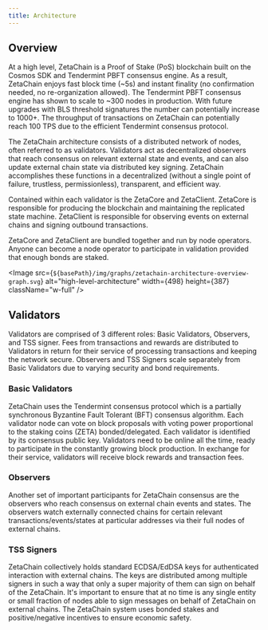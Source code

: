 ```yaml
---
title: Architecture
---
```




## Overview

At a high level, ZetaChain is a Proof of Stake (PoS) blockchain built on the
Cosmos SDK and Tendermint PBFT consensus engine. As a result, ZetaChain enjoys
fast block time (~5s) and instant finality (no confirmation needed, no
re-organization allowed). The Tendermint PBFT consensus engine has shown to
scale to ~300 nodes in production. With future upgrades with BLS threshold
signatures the number can potentially increase to 1000+. The throughput of
transactions on ZetaChain can potentially reach 100 TPS due to the efficient
Tendermint consensus protocol.

The ZetaChain architecture consists of a distributed network of nodes, often
referred to as validators. Validators act as decentralized observers that reach
consensus on relevant external state and events, and can also update external
chain state via distributed key signing. ZetaChain accomplishes these functions
in a decentralized (without a single point of failure, trustless,
permissionless), transparent, and efficient way.

Contained within each validator is the ZetaCore and ZetaClient. ZetaCore is
responsible for producing the blockchain and maintaining the replicated state
machine. ZetaClient is responsible for observing events on external chains and
signing outbound transactions.

ZetaCore and ZetaClient are bundled together and run by node operators. Anyone
can become a node operator to participate in validation provided that enough
bonds are staked.

<Image
  src={`${basePath}/img/graphs/zetachain-architecture-overview-graph.svg`}
  alt="high-level-architecture"
  width={498}
  height={387}
  className="w-full"
/>

## Validators

Validators are comprised of 3 different roles: Basic Validators, Observers, and
TSS signer. Fees from transactions and rewards are distributed to Validators in
return for their service of processing transactions and keeping the network
secure. Observers and TSS Signers scale separately from Basic Validators due to
varying security and bond requirements.

### Basic Validators

ZetaChain uses the Tendermint consensus protocol which is a partially
synchronous Byzantine Fault Tolerant (BFT) consensus algorithm. Each validator
node can vote on block proposals with voting power proportional to the staking
coins (ZETA) bonded/delegated. Each validator is identified by its consensus
public key. Validators need to be online all the time, ready to participate in
the constantly growing block production. In exchange for their service,
validators will receive block rewards and transaction fees.

### Observers

Another set of important participants for ZetaChain consensus are the observers
who reach consensus on external chain events and states. The observers watch
externally connected chains for certain relevant transactions/events/states at
particular addresses via their full nodes of external chains.

### TSS Signers

ZetaChain collectively holds standard ECDSA/EdDSA keys for authenticated
interaction with external chains. The keys are distributed among multiple
signers in such a way that only a super majority of them can sign on behalf of
the ZetaChain. It's important to ensure that at no time is any single entity or
small fraction of nodes able to sign messages on behalf of ZetaChain on external
chains. The ZetaChain system uses bonded stakes and positive/negative incentives
to ensure economic safety.
